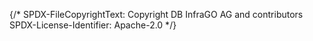 {/*
    SPDX-FileCopyrightText: Copyright DB InfraGO AG and contributors
    SPDX-License-Identifier: Apache-2.0
*/}


<Meta of={ModelDiagramDialog} />

<Title />

The Model Diagram Cache is currently used as part of the model card.
It provides a preview and the ability to download diagrams from the Capella model.

When the diagrams load, it looks like this:
<Story of={ModelDiagramDialog.Loading}/>

The diagrams are lazy loaded, which means that a diagram that has already
been loaded is already visible. While the diagram is loading, it looks like this:
<Story of={ModelDiagramDialog.DiagramNotLoaded}/>

A single loaded diagram looks like:
<Story of={ModelDiagramDialog.DiagramLoaded}/>

An error may occur when loading a diagram. In this case, the diagram will look like this:
<Story of={ModelDiagramDialog.DiagramError}/>

Because we load the diagrams lazily, different diagrams can be in different states.
Below we see a single view containing three diagrams,
each in one of the previously shown states:
<Story of={ModelDiagramDialog.Combined}/>

If no diagram was found in the remote repository or artifact, it looks like this:
<Story of={ModelDiagramDialog.NoDiagram}/>

Because the capella model can contain a large number of diagrams, it is possible to
search for diagrams. If no diagram is found using the search string, it looks like this:
<Story of={ModelDiagramDialog.NoDiagramForFilter}/>

